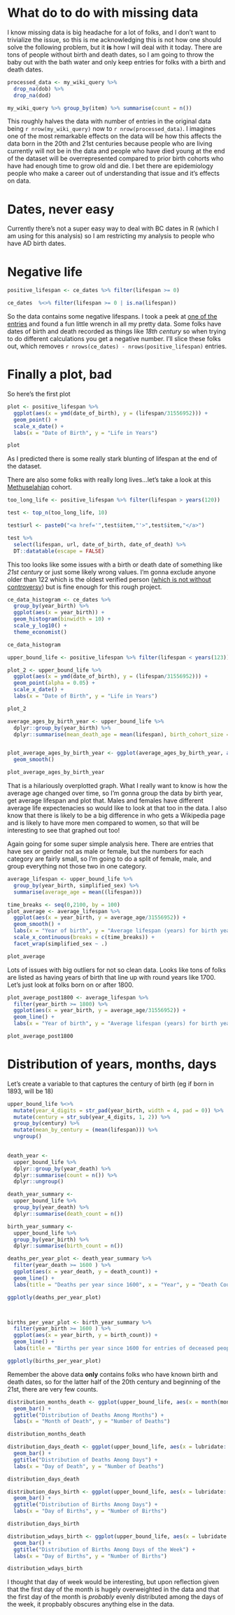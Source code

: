 # What do to do with missing data

I know missing data is big headache for a lot of folks, and I don't want to trivialize the issue, so this is me acknowledging this is not how one should solve the following problem, but it **is** how I will deal with it today. There are tons of people without birth and death dates, so I am going to throw the baby out with the bath water and only keep entries for folks with a birth and death dates.

```r

processed_data <- my_wiki_query %>% 
  drop_na(dob) %>% 
  drop_na(dod)

my_wiki_query %>% group_by(item) %>% summarise(count = n())
```

This roughly halves the data with number of entries in the original data being `r nrow(my_wiki_query)` now to `r nrow(processed_data)`. I imagines one of the most remarkable effects on the data will be how this affects the data born in the 20th and 21st centuries because people who are living currently will not be in the data and people who have died young at the end of the dataset will be overrepresented compared to prior birth cohorts who have had enough time to grow old and die. I bet there are epidemiology people who make a career out of understanding that issue and it's effects on data.

# Dates, never easy

Currently there's not a super easy way to deal with BC dates in R (which I am using for this analysis) so I am restricting my analysis to people who have AD birth dates. 


# Negative life

```r
positive_lifespan <- ce_dates %>% filter(lifespan >= 0)

ce_dates  %<>% filter(lifespan >= 0 | is.na(lifespan)) 
```

So the data contains some negative lifespans. I took a peek at [one of the entries](https://www.wikidata.org/wiki/Q81098) and found a fun little wrench in all my pretty data. Some folks have dates of birth and death recorded as things like _18th century_ so when trying to do different calculations you get a negative number. I'll slice these folks out, which removes `r nrows(ce_dates) - nrows(positive_lifespan)` entries. 

# Finally a plot, bad

So here's the first plot

```r
plot <- positive_lifespan %>% 
  ggplot(aes(x = ymd(date_of_birth), y = (lifespan/31556952))) +
  geom_point() +
  scale_x_date() +
  labs(x = "Date of Birth", y = "Life in Years")

plot
```
As I predicted there is some really stark blunting of lifespan at the end of the dataset.

There are also some folks with really long lives...let's take a look at this [Methuselahian](https://en.wikipedia.org/wiki/Methuselah) cohort. 

```r
too_long_life <- positive_lifespan %>% filter(lifespan > years(120))

test <- top_n(too_long_life, 10) 

test$url <- paste0("<a href='",test$item,"'>",test$item,"</a>")

test %>% 
  select(lifespan, url, date_of_birth, date_of_death) %>% 
  DT::datatable(escape = FALSE)
```

This too looks like some issues with a birth or death date of something like _21st century_ or just some likely wrong values. I'm gonna exclude anyone older than 122 which is the oldest verified person ([which is not without controversy](https://en.wikipedia.org/wiki/Jeanne_Calment#Skepticism_regarding_age)) but is fine enough for this rough project. 

```r
ce_data_histogram <- ce_dates %>% 
  group_by(year_birth) %>% 
  ggplot(aes(x = year_birth)) +
  geom_histogram(binwidth = 10) +
  scale_y_log10() +
  theme_economist()

ce_data_histogram 
```

```r
upper_bound_life <- positive_lifespan %>% filter(lifespan < years(123))
```

```r
plot_2 <- upper_bound_life %>% 
  ggplot(aes(x = ymd(date_of_birth), y = (lifespan/31556952))) +
  geom_point(alpha = 0.05) +
  scale_x_date() +
  labs(x = "Date of Birth", y = "Life in Years")

plot_2
```

```r
average_ages_by_birth_year <- upper_bound_life %>% 
  dplyr::group_by(year_birth) %>% 
  dplyr::summarise(mean_death_age = mean(lifespan), birth_cohort_size = n(), sd_lifespan = sd(lifespan))


plot_average_ages_by_birth_year <- ggplot(average_ages_by_birth_year, aes(x = year_birth, y = mean_death_age)) +
  geom_smooth()

plot_average_ages_by_birth_year


```
That is a hilariously overplotted graph. What I really want to know is how the average age changed over time, so I'm gonna group the data by birth year, get average lifespan and plot that. Males and females have different average life expectenacies so would like to look at that too in the data. I also know that there is likely to be a big difference in who gets a Wikipedia page and is likely to have more men compared to women, so that will be interesting to see that graphed out too!

Again going for some super simple analysis here. There are entries that have sex or gender not as male or female, but the numbers for each category are fairly small, so I'm going to do a split of female, male, and group everything not those two in one category. 






```r
average_lifespan <- upper_bound_life %>% 
  group_by(year_birth, simplified_sex) %>% 
  summarise(average_age = mean((lifespan)))
```

```r
time_breaks <- seq(0,2100, by = 100)
plot_average <- average_lifespan %>%
  ggplot(aes(x = year_birth, y = average_age/31556952)) +
  geom_smooth() +
  labs(x = "Year of birth", y = "Average lifespan (years) for birth year cohort") +
  scale_x_continuous(breaks = c(time_breaks)) +
  facet_wrap(simplified_sex ~ .)

plot_average
```

Lots of issues with big outliers for not so clean data. Looks like tons of folks are listed as having years of birth that line up with round years like 1700. Let's just look at folks born on or after 1800.



```r
plot_average_post1800 <- average_lifespan %>%
  filter(year_birth >= 1800) %>% 
  ggplot(aes(x = year_birth, y = average_age/31556952)) +
  geom_line() +
  labs(x = "Year of birth", y = "Average lifespan (years) for birth year cohort") 

plot_average_post1800
```

# Distribution of years, months, days

Let's create a variable to that captures the century of birth (eg if born in 1893, will be 18)
```r
upper_bound_life %<>% 
  mutate(year_4_digits = str_pad(year_birth, width = 4, pad = 0)) %>% 
  mutate(century = str_sub(year_4_digits, 1, 2)) %>% 
  group_by(century) %>% 
  mutate(mean_by_century = (mean(lifespan))) %>% 
  ungroup()
  
```

```r
death_year <-
  upper_bound_life %>% 
  dplyr::group_by(year_death) %>% 
  dplyr::summarise(count = n()) %>% 
  dplyr::ungroup()
```


```r
death_year_summary <-
  upper_bound_life %>% 
  group_by(year_death) %>% 
  dplyr::summarise(death_count = n()) 

birth_year_summary <-
  upper_bound_life %>% 
  group_by(year_birth) %>% 
  dplyr::summarise(birth_count = n()) 

deaths_per_year_plot <- death_year_summary %>% 
  filter(year_death >= 1600 ) %>% 
  ggplot(aes(x = year_death, y = death_count)) + 
  geom_line() +
  labs(title = "Deaths per year since 1600", x = "Year", y = "Death Count")

ggplotly(deaths_per_year_plot)



births_per_year_plot <- birth_year_summary %>% 
  filter(year_birth >= 1600 ) %>% 
  ggplot(aes(x = year_birth, y = birth_count)) + 
  geom_line() +
  labs(title = "Births per year since 1600 for entries of deceased people", x = "Year", y = "Birth Count")

ggplotly(births_per_year_plot)
```

Remember the above data **only** contains folks who have known birth and death dates, so for the latter half of the 20th century and beginning of the 21st, there are very few counts. 




```r

distribution_months_death <- ggplot(upper_bound_life, aes(x = month(month_death, label = TRUE))) + 
  geom_bar() + 
  ggtitle("Distribution of Deaths Among Months") +
  labs(x = "Month of Death", y = "Number of Deaths") 

distribution_months_death
```

```r
distribution_days_death <- ggplot(upper_bound_life, aes(x = lubridate::day(date_of_death))) + 
  geom_bar() + 
  ggtitle("Distribution of Deaths Among Days") +
  labs(x = "Day of Death", y = "Number of Deaths") 

distribution_days_death
```
```r
distribution_days_birth <- ggplot(upper_bound_life, aes(x = lubridate::day(date_of_birth))) + 
  geom_bar() + 
  ggtitle("Distribution of Births Among Days") +
  labs(x = "Day of Births", y = "Number of Births") 

distribution_days_birth
```
```r
distribution_wdays_birth <- ggplot(upper_bound_life, aes(x = lubridate::wday(date_of_birth, label = TRUE))) + 
  geom_bar() + 
  ggtitle("Distribution of Births Among Days of the Week") +
  labs(x = "Day of Births", y = "Number of Births") 

distribution_wdays_birth
```

I thought that day of week would be interesting, but upon reflection given that the first day of the month is hugely overweighted in the data and that the first day of the month is *probably* evenly distributed among the days of the week, it propbably obscures anything else in the data.